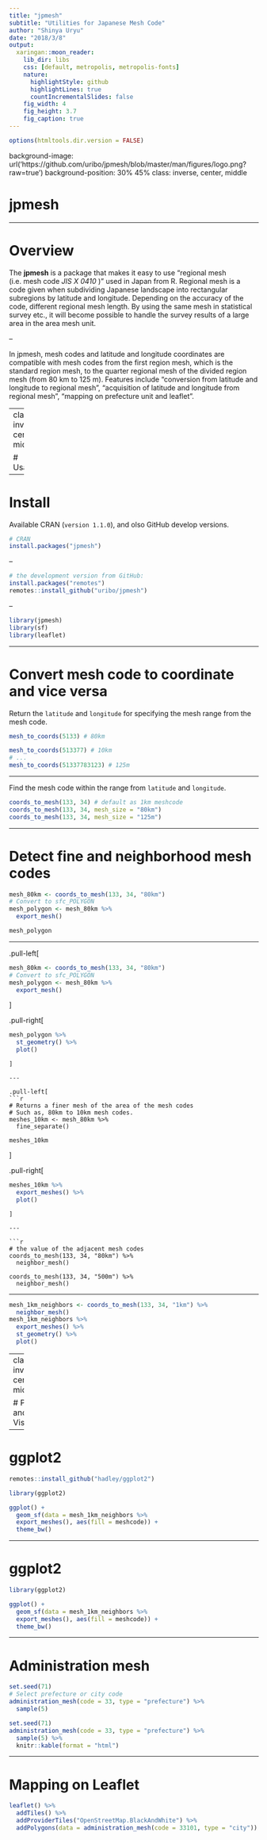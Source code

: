 ```yaml
---
title: "jpmesh"
subtitle: "Utilities for Japanese Mesh Code"
author: "Shinya Uryu"
date: "2018/3/8"
output:
  xaringan::moon_reader:
    lib_dir: libs
    css: [default, metropolis, metropolis-fonts]
    nature:
      highlightStyle: github
      highlightLines: true
      countIncrementalSlides: false
    fig_width: 4
    fig_height: 3.7
    fig_caption: true
---
```


```r
options(htmltools.dir.version = FALSE)
```

background-image: url('https://github.com/uribo/jpmesh/blob/master/man/figures/logo.png?raw=true')
background-position: 30% 45%
class: inverse, center, middle

# jpmesh

---

# Overview

The **jpmesh** is a package that makes it easy to use "regional mesh (i.e. mesh code _JIS X 0410_ )" used in Japan from R. Regional mesh is a code given when subdividing Japanese landscape into rectangular subregions by latitude and longitude. Depending on the accuracy of the code, different regional mesh length. By using the same mesh in statistical survey etc., it will become possible to handle the survey results of a large area in the area mesh unit.

--

In jpmesh, mesh codes and latitude and longitude coordinates are compatible with mesh codes from the first region mesh, which is the standard region mesh, to the quarter regional mesh of the divided region mesh (from 80 km to 125 m). Features include "conversion from latitude and longitude to regional mesh", "acquisition of latitude and longitude from regional mesh", "mapping on prefecture unit and leaflet".


---
class: inverse, center, middle

# Usage

---

# Install

Available CRAN (`version 1.1.0`), and olso GitHub develop versions.

```r
# CRAN
install.packages("jpmesh")
```

--

```r
# the development version from GitHub:
install.packages("remotes")
remotes::install_github("uribo/jpmesh")
```

--

```r
library(jpmesh)
library(sf)
library(leaflet)
```

---

# Convert mesh code to coordinate and vice versa

Return the `latitude` and `longitude` for specifying the mesh range from the mesh code.

```r
mesh_to_coords(5133) # 80km
```

```r
mesh_to_coords(513377) # 10km
# ...
mesh_to_coords(51337783123) # 125m
```

---

Find the mesh code within the range from `latitude` and `longitude`.

```r
coords_to_mesh(133, 34) # default as 1km meshcode
coords_to_mesh(133, 34, mesh_size = "80km")
coords_to_mesh(133, 34, mesh_size = "125m")
```

---

# Detect fine and neighborhood mesh codes

```r
mesh_80km <- coords_to_mesh(133, 34, "80km")
# Convert to sfc_POLYGON
mesh_polygon <- mesh_80km %>% 
  export_mesh()

mesh_polygon
```

---

.pull-left[
```r
mesh_80km <- coords_to_mesh(133, 34, "80km")
# Convert to sfc_POLYGON
mesh_polygon <- mesh_80km %>% 
  export_mesh()
```
]

.pull-right[
```r
mesh_polygon %>% 
  st_geometry() %>% 
  plot()
```
```
]

---

.pull-left[
```r
# Returns a finer mesh of the area of the mesh codes
# Such as, 80km to 10km mesh codes.
meshes_10km <- mesh_80km %>% 
  fine_separate()

meshes_10km
```
]

.pull-right[
```r
meshes_10km %>% 
  export_meshes() %>% 
  plot()
```
```
]

---

```r
# the value of the adjacent mesh codes
coords_to_mesh(133, 34, "80km") %>% 
  neighbor_mesh()

coords_to_mesh(133, 34, "500m") %>% 
  neighbor_mesh()
```

---

```r
mesh_1km_neighbors <- coords_to_mesh(133, 34, "1km") %>% 
  neighbor_mesh()
mesh_1km_neighbors %>% 
  export_meshes() %>% 
  st_geometry() %>% 
  plot()
```

---
class: inverse, center, middle

# Plots and Visualize

---

# ggplot2

```r
remotes::install_github("hadley/ggplot2")

library(ggplot2)

ggplot() +
  geom_sf(data = mesh_1km_neighbors %>% 
  export_meshes(), aes(fill = meshcode)) +
  theme_bw()
```

---

# ggplot2

```r
library(ggplot2)

ggplot() +
  geom_sf(data = mesh_1km_neighbors %>% 
  export_meshes(), aes(fill = meshcode)) +
  theme_bw()
```

---

# Administration mesh

```r
set.seed(71)
# Select prefecture or city code
administration_mesh(code = 33, type = "prefecture") %>% 
  sample(5)
```

```r
set.seed(71)
administration_mesh(code = 33, type = "prefecture") %>% 
  sample(5) %>% 
  knitr::kable(format = "html")
```


---

# Mapping on Leaflet

```r
leaflet() %>% 
  addTiles() %>% 
  addProviderTiles("OpenStreetMap.BlackAndWhite") %>% 
  addPolygons(data = administration_mesh(code = 33101, type = "city"))
```
